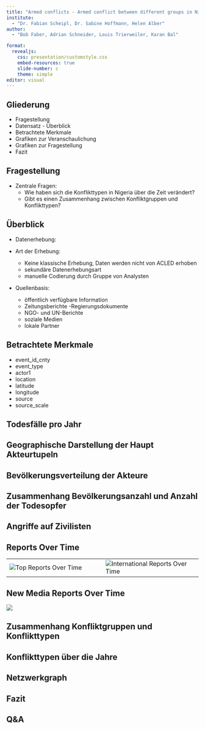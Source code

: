 ```yaml
---
title: "Armed conflicts - Armed conflict between different groups in Nigeria over time"
institute: 
  - "Dr. Fabian Scheipl, Dr. Sabine Hoffmann, Helen Alber"
author: 
  - "Bob Faber, Adrian Schneider, Louis Trierweiler, Karan Bal"

format:
  revealjs:
    css: presentation/customstyle.css
    embed-resources: true
    slide-number: c
    theme: simple
editor: visual
---
```


## Gliederung

-   Fragestellung
-   Datensatz - Überblick
-   Betrachtete Merkmale
-   Grafiken zur Veranschaulichung
-   Grafiken zur Fragestellung
-   Fazit

## Fragestellung

-   Zentrale Fragen:
    -   Wie haben sich die Konflikttypen in Nigeria über die Zeit verändert?
    -   Gibt es einen Zusammenhang zwischen Konfliktgruppen und Konflikttypen?

## Überblick

-   Datenerhebung:

-   Art der Erhebung:

    -   Keine klassische Erhebung, Daten werden nicht von ACLED erhoben
    -   sekundäre Datenerhebungsart
    -   manuelle Codierung durch Gruppe von Analysten

-   Quellenbasis:

    -   öffentlich verfügbare Information
    -   Zeitungsberichte -Regierungsdokumente
    -   NGO- und UN-Berichte
    -   soziale Medien
    -   lokale Partner

## Betrachtete Merkmale

-   event_id_cnty
-   event_type
-   actor1
-   location
-   latitude
-   longitude
-   source
-   source_scale

## Todesfälle pro Jahr

## Geographische Darstellung der Haupt Akteurtupeln

## Bevölkerungsverteilung der Akteure

## Zusammenhang Bevölkerungsanzahl und Anzahl der Todesopfer

## Angriffe auf Zivilisten

## Reports Over Time

::: {.wide-table .left-aligned-table}
|  |  |
|------------------------------------|------------------------------------|
| ![Top Reports Over Time](presentation/Reports_TopReports.png) | ![International Reports Over Time](presentation/Reports_InternationalReports.png) |
:::

## New Media Reports Over Time

![](presentation/Reports_NewMediaReports.png)

## Zusammenhang Konfliktgruppen und Konflikttypen

## Konflikttypen über die Jahre

## Netzwerkgraph

## Fazit

## Q&A
